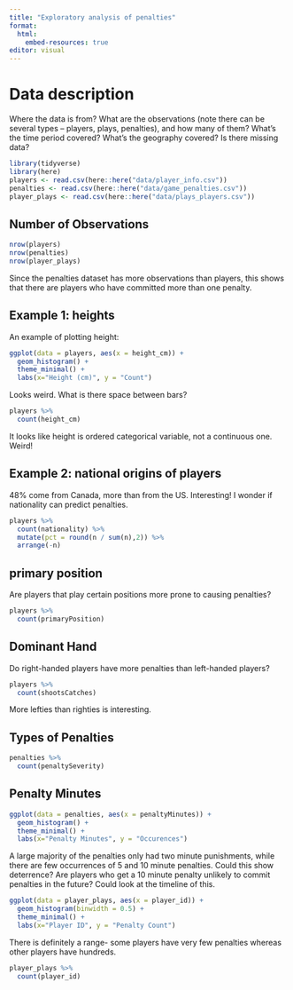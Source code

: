 ```yaml
---
title: "Exploratory analysis of penalties"
format:
  html:
    embed-resources: true
editor: visual
---
```


# Data description

Where the data is from? What are the observations (note there can be several types -- players, plays, penalties), and how many of them? What's the time period covered? What's the geography covered? Is there missing data?

```r
library(tidyverse)
library(here)
players <- read.csv(here::here("data/player_info.csv"))
penalties <- read.csv(here::here("data/game_penalties.csv"))
player_plays <- read.csv(here::here("data/plays_players.csv"))
```

## Number of Observations

```r
nrow(players)
nrow(penalties)
nrow(player_plays)
```

Since the penalties dataset has more observations than players, this shows that there are players who have committed more than one penalty.

## Example 1: heights

An example of plotting height:

```r
ggplot(data = players, aes(x = height_cm)) +
  geom_histogram() +
  theme_minimal() +
  labs(x="Height (cm)", y = "Count")
```

Looks weird. What is there space between bars?

```r
players %>% 
  count(height_cm)
```

It looks like height is ordered categorical variable, not a continuous one. Weird!

## Example 2: national origins of players

48% come from Canada, more than from the US. Interesting! I wonder if nationality can predict penalties.

```r
players %>% 
  count(nationality) %>% 
  mutate(pct = round(n / sum(n),2)) %>% 
  arrange(-n)
```

## primary position

Are players that play certain positions more prone to causing penalties?

```r
players %>%
  count(primaryPosition) 
```

## Dominant Hand

Do right-handed players have more penalties than left-handed players?

```r
players %>%
  count(shootsCatches)
```

More lefties than righties is interesting.

## Types of Penalties

```r
penalties %>%
  count(penaltySeverity)
```

## Penalty Minutes

```r
ggplot(data = penalties, aes(x = penaltyMinutes)) +
  geom_histogram() +
  theme_minimal() +
  labs(x="Penalty Minutes", y = "Occurences")
```

A large majority of the penalties only had two minute punishments, while there are few occurrences of 5 and 10 minute penalties. Could this show deterrence? Are players who get a 10 minute penalty unlikely to commit penalties in the future? Could look at the timeline of this.

```r
ggplot(data = player_plays, aes(x = player_id)) +
  geom_histogram(binwidth = 0.5) +
  theme_minimal() +
  labs(x="Player ID", y = "Penalty Count")
```

There is definitely a range- some players have very few penalties whereas other players have hundreds.

```r
player_plays %>%
  count(player_id)
```
